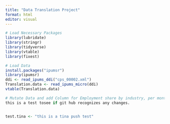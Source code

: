 ```yaml
---
title: "Data Translation Project"
format: html
editor: visual
---
```


```r
# Load Necessary Packages
library(lubridate)
library(stringr)
library(tidyverse)
library(vtable)
library(fixest)
```

```r
# Load Data
install.packages("ipumsr")
library(ipumsr)
ddi <- read_ipums_ddi("cps_00002.xml")
Translation.data <- read_ipums_micro(ddi)
vtable(Translation.data)
```

```r
# Mutate Data and add Column for Employment share by industry, per month, and a Cutoff Variable at 3.11.20
this is a test tosee if git hub recognizes any changes. 


test.tina <- "this is a tina push test"

```

